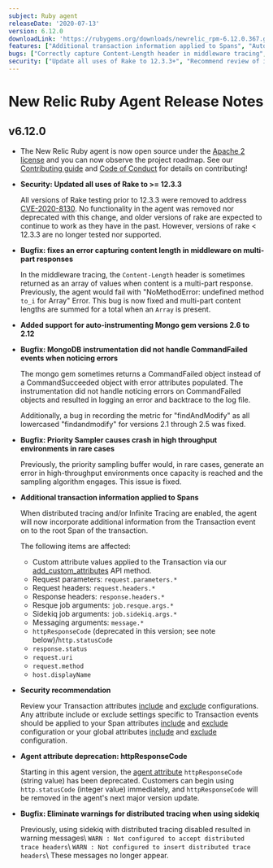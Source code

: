 ```yaml
---
subject: Ruby agent
releaseDate: '2020-07-13'
version: 6.12.0
downloadLink: 'https://rubygems.org/downloads/newrelic_rpm-6.12.0.367.gem'
features: ["Additional transaction information applied to Spans", "Auto-instrument Mongo 2.6 - 2.12", "Agent attribute deprecation: httpResponseCode"]
bugs: ["Correctly capture Content-Length header in middleware tracing", "Handle MongoDB CommandFailed events", "Priority sampling buffer works in high-throughput environments"]
security: ["Update all uses of Rake to 12.3.3+", "Recommend review of include and exclude Transaction attributes"]
---
```


# New Relic Ruby Agent Release Notes

## v6.12.0

* The New Relic Ruby agent is now open source under the [Apache 2 license](https://github.com/newrelic/newrelic-ruby-agent/blob/dev/LICENSE) and you can now observe the project roadmap. See our [Contributing guide](https://github.com/newrelic/newrelic-ruby-agent/blob/main/CONTRIBUTING.md) and [Code of Conduct](https://github.com/newrelic/.github/blob/master/CODE_OF_CONDUCT.md) for details on contributing!
* **Security: Updated all uses of Rake to >= 12.3.3**

  All versions of Rake testing prior to 12.3.3 were removed to address [CVE-2020-8130](https://nvd.nist.gov/vuln/detail/CVE-2020-8130). No functionality in the agent was removed nor deprecated with this change, and older versions of rake are expected to continue to work as they have in the past. However, versions of rake &lt; 12.3.3 are no longer tested nor supported.
* **Bugfix: fixes an error capturing content length in middleware on multi-part responses**

  In the middleware tracing, the `Content-Length` header is sometimes returned as an array of values when content is a multi-part response. Previously, the agent would fail with "NoMethodError: undefined method `to_i` for Array" Error. This bug is now fixed and multi-part content lengths are summed for a total when an `Array` is present.
* **Added support for auto-instrumenting Mongo gem versions 2.6 to 2.12**
* **Bugfix: MongoDB instrumentation did not handle CommandFailed events when noticing errors**

  The mongo gem sometimes returns a CommandFailed object instead of a CommandSucceeded object with error attributes populated. The instrumentation did not handle noticing errors on CommandFailed objects and resulted in logging an error and backtrace to the log file.

  Additionally, a bug in recording the metric for "findAndModify" as all lowercased "findandmodify" for versions 2.1 through 2.5 was fixed.
* **Bugfix: Priority Sampler causes crash in high throughput environments in rare cases**

  Previously, the priority sampling buffer would, in rare cases, generate an error in high-throughput environments once capacity is reached and the sampling algorithm engages. This issue is fixed.
* **Additional transaction information applied to Spans**

  When distributed tracing and/or Infinite Tracing are enabled, the agent will now incorporate additional information from the Transaction event on to the root Span of the transaction.

  The following items are affected:

  * Custom attribute values applied to the Transaction via our [add_custom_attributes](http://www.rubydoc.info/github/newrelic/newrelic-ruby-agent/NewRelic/Agent#add_custom_attributes-instance_method) API method.
  * Request parameters: `request.parameters.*`
  * Request headers: `request.headers.*`
  * Response headers: `response.headers.*`
  * Resque job arguments: `job.resque.args.*`
  * Sidekiq job arguments: `job.sidekiq.args.*`
  * Messaging arguments: `message.*`
  * `httpResponseCode` (deprecated in this version; see note below)/`http.statusCode`
  * `response.status`
  * `request.uri`
  * `request.method`
  * `host.displayName`
* **Security recommendation**

  Review your Transaction attributes [include](https://docs.newrelic.com/docs/agents/ruby-agent/attributes/enable-disable-attributes-ruby#transaction_events-attributes-include) and [exclude](https://docs.newrelic.com/docs/agents/ruby-agent/attributes/enable-disable-attributes-ruby#transaction_events-attributes-exclude) configurations. Any attribute include or exclude settings specific to Transaction events should be applied to your Span attributes [include](https://docs.newrelic.com/docs/agents/ruby-agent/attributes/enable-disable-attributes-ruby#span-events-attributes-include) and [exclude](https://docs.newrelic.com/docs/agents/ruby-agent/attributes/enable-disable-attributes-ruby#span-events-attributes-exclude) configuration or your global attributes [include](https://docs.newrelic.com/docs/agents/ruby-agent/attributes/enable-disable-attributes-ruby#attributes-include) and [exclude](https://docs.newrelic.com/docs/agents/ruby-agent/attributes/enable-disable-attributes-ruby#attributes-exclude) configuration.
* **Agent attribute deprecation: httpResponseCode**

  Starting in this agent version, the [agent attribute](https://docs.newrelic.com/docs/agents/ruby-agent/attributes/ruby-agent-attributes#attributes) `httpResponseCode` (string value) has been deprecated. Customers can begin using `http.statusCode` (integer value) immediately, and `httpResponseCode` will be removed in the agent's next major version update.
* **Bugfix: Eliminate warnings for distributed tracing when using sidekiq**

  Previously, using sidekiq with distributed tracing disabled resulted in warning messages\\ `WARN : Not configured to accept distributed trace headers`\\ `WARN : Not configured to insert distributed trace headers`\\ These messages no longer appear.
